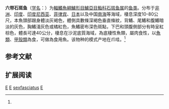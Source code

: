 {{Speciesbox 
| taxon = Epinephelus sexfasciatus
| status = DD
| status_system = IUCN3.1
| authority = Cuvier et Valenciennes, 1828<ref name='id7104'>{{cite web| url =http://www.bioinfo.cn/db05/BjdwSpecies.php?action=view&id=7104| title =六带石斑鱼| work =中国动物物种编目数据库| publisher =中国科学院微生物研究所| author =中国科学院动物研究所| accessdate =2009-04-16| deadurl =yes| archiveurl =https://web.archive.org/web/20160305035626/http://www.bioinfo.cn/db05/BjdwSpecies.php?action=view&id=7104| archivedate =2016-03-05}}</ref>
| synonyms = *''Cephalopholis sexfasciatus''<br /><small>Valenciennes, 1828</small>
*''Ephinephelus sexfasciatus''<br /><small>Valenciennes, 1828</small>
*''Epinephelus sexfaciatus''<br /><small>Valenciennes, 1828</small>
}}

'''六带石斑鱼'''（[[学名|学名]]：{{lang|la|''Epinephelus sexfasciatus''}}）为[[輻鰭魚綱|輻鰭魚綱]][[鱸形目|鱸形目]][[鱸亞目|鱸亞目]][[鮨科|鮨科]][[石斑鱼属|石斑鱼属]]的[[鱼类|鱼类]]。分布于[[非洲|非洲]]、[[印度|印度]]、[[印度尼西亚|印度尼西亚]]、[[菲律宾|菲律宾]]、[[日本|日本]]以及中国[[南海|南海]]等海域，棲息深度10-80公尺，本魚頭部跟身體淡灰褐色，體側具數條深褐色垂直條紋，背鰭、尾鰭和腹鰭暗淡的灰色，胸鰭淺灰色或橘紅色，魚鰭密布深色斑點，下巴和頭腹側部分有時呈紅棕色，體長可達40公分，棲息在沙泥底質海域，為底棲性魚類，屬肉食性，以[[魚類|魚類]]、[[甲殼類|甲殼類]]為食，可做為食用魚。该物种的模式产地在爪哇。<ref name='id7104'/>

== 参考文献 ==
{{reflist}}

== 扩展阅读 ==
{{refbegin}}
{{wikispecies-inline|Epinephelus sexfasciatus|六带石斑鱼}}
{{refend}}
{{Taxonbar|from=Q2720000}}

[[Category:IUCN红色名录数据缺乏物种|E]]
[[Category:食用魚|E]]
[[Category:石斑鱼属|sexfasciatus]]
[[Category:1828年描述的魚類|E]]

{{鲈形目小作品}}